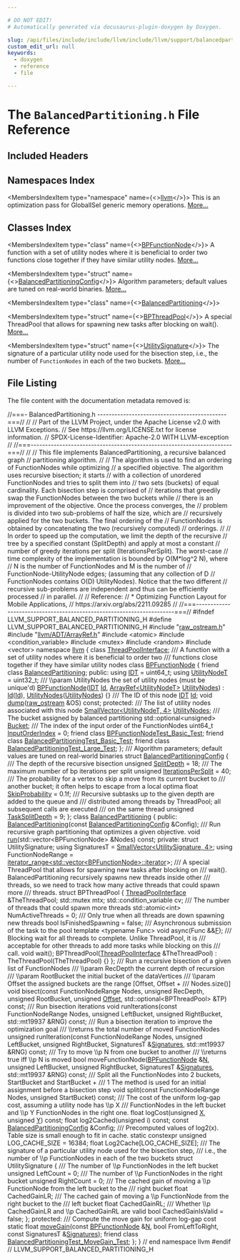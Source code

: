 ```yaml
---

# DO NOT EDIT!
# Automatically generated via docusaurus-plugin-doxygen by Doxygen.

slug: /api/files/include/include/llvm/include/llvm/support/balancedpartitioning-h
custom_edit_url: null
keywords:
  - doxygen
  - reference
  - file

---
```





# The `BalancedPartitioning.h` File Reference

<DoxygenPage pluginConfig={pluginConfig}>



## Included Headers

<IncludesList>
<IncludesListItem
  filePath="raw_ostream.h"
  permalink="/docs/api/files/include/include/llvm/include/llvm/support/raw-ostream-h"
  isLocal="true" />
<IncludesListItem
  filePath="llvm/ADT/ArrayRef.h"
  permalink="/docs/api/files/include/include/llvm/include/llvm/adt/arrayref-h"
  isLocal="true" />
<IncludesListItem
  filePath="atomic"
  permalink=""
  isLocal="false" />
<IncludesListItem
  filePath="condition_variable"
  permalink=""
  isLocal="false" />
<IncludesListItem
  filePath="mutex"
  permalink=""
  isLocal="false" />
<IncludesListItem
  filePath="random"
  permalink=""
  isLocal="false" />
<IncludesListItem
  filePath="vector"
  permalink=""
  isLocal="false" />
</IncludesList>

## Namespaces Index

<MembersIndex>

<MembersIndexItem
  type="namespace"
  name={<><a href="/docs/api/namespaces/llvm">llvm</a></>}>
This is an optimization pass for GlobalISel generic memory operations. <a href="/docs/api/namespaces/llvm/#details">More...</a>
</MembersIndexItem>

</MembersIndex>

## Classes Index

<MembersIndex>

<MembersIndexItem
  type="class"
  name={<><a href="/docs/api/classes/llvm/bpfunctionnode">BPFunctionNode</a></>}>
A function with a set of utility nodes where it is beneficial to order two functions close together if they have similar utility nodes. <a href="/docs/api/classes/llvm/bpfunctionnode/#details">More...</a>
</MembersIndexItem>

<MembersIndexItem
  type="struct"
  name={<><a href="/docs/api/structs/llvm/balancedpartitioningconfig">BalancedPartitioningConfig</a></>}>
Algorithm parameters; default values are tuned on real-world binaries. <a href="/docs/api/structs/llvm/balancedpartitioningconfig/#details">More...</a>
</MembersIndexItem>

<MembersIndexItem
  type="class"
  name={<><a href="/docs/api/classes/llvm/balancedpartitioning">BalancedPartitioning</a></>}>
</MembersIndexItem>

<MembersIndexItem
  type="struct"
  name={<><a href="/docs/api/structs/llvm/balancedpartitioning/bpthreadpool">BPThreadPool</a></>}>
A special ThreadPool that allows for spawning new tasks after blocking on wait(). <a href="/docs/api/structs/llvm/balancedpartitioning/bpthreadpool/#details">More...</a>
</MembersIndexItem>

<MembersIndexItem
  type="struct"
  name={<><a href="/docs/api/structs/llvm/balancedpartitioning/utilitysignature">UtilitySignature</a></>}>
The signature of a particular utility node used for the bisection step, i.e., the number of <code>FunctionNodes</code> in each of the two buckets. <a href="/docs/api/structs/llvm/balancedpartitioning/utilitysignature/#details">More...</a>
</MembersIndexItem>

</MembersIndex>


## File Listing

The file content with the documentation metadata removed is:

<ProgramListing>

<Link id="l00001" /><CodeLine lineNumber="1"><Highlight kind="comment">//===- BalancedPartitioning.h ---------------------------------------------===//</Highlight><Highlight kind="normal"></Highlight></CodeLine>
<Link id="l00002" /><CodeLine lineNumber="2"><Highlight kind="normal"></Highlight><Highlight kind="comment">//</Highlight><Highlight kind="normal"></Highlight></CodeLine>
<Link id="l00003" /><CodeLine lineNumber="3"><Highlight kind="normal"></Highlight><Highlight kind="comment">// Part of the LLVM Project, under the Apache License v2.0 with LLVM Exceptions.</Highlight><Highlight kind="normal"></Highlight></CodeLine>
<Link id="l00004" /><CodeLine lineNumber="4"><Highlight kind="normal"></Highlight><Highlight kind="comment">// See https://llvm.org/LICENSE.txt for license information.</Highlight><Highlight kind="normal"></Highlight></CodeLine>
<Link id="l00005" /><CodeLine lineNumber="5"><Highlight kind="normal"></Highlight><Highlight kind="comment">// SPDX-License-Identifier: Apache-2.0 WITH LLVM-exception</Highlight><Highlight kind="normal"></Highlight></CodeLine>
<Link id="l00006" /><CodeLine lineNumber="6"><Highlight kind="normal"></Highlight><Highlight kind="comment">//</Highlight><Highlight kind="normal"></Highlight></CodeLine>
<Link id="l00007" /><CodeLine lineNumber="7"><Highlight kind="normal"></Highlight><Highlight kind="comment">//===----------------------------------------------------------------------===//</Highlight><Highlight kind="normal"></Highlight></CodeLine>
<Link id="l00008" /><CodeLine lineNumber="8"><Highlight kind="normal"></Highlight><Highlight kind="comment">//</Highlight><Highlight kind="normal"></Highlight></CodeLine>
<Link id="l00009" /><CodeLine lineNumber="9"><Highlight kind="normal"></Highlight><Highlight kind="comment">// This file implements BalancedPartitioning, a recursive balanced graph</Highlight><Highlight kind="normal"></Highlight></CodeLine>
<Link id="l00010" /><CodeLine lineNumber="10"><Highlight kind="normal"></Highlight><Highlight kind="comment">// partitioning algorithm.</Highlight><Highlight kind="normal"></Highlight></CodeLine>
<Link id="l00011" /><CodeLine lineNumber="11"><Highlight kind="normal"></Highlight><Highlight kind="comment">//</Highlight><Highlight kind="normal"></Highlight></CodeLine>
<Link id="l00012" /><CodeLine lineNumber="12"><Highlight kind="normal"></Highlight><Highlight kind="comment">// The algorithm is used to find an ordering of FunctionNodes while optimizing</Highlight><Highlight kind="normal"></Highlight></CodeLine>
<Link id="l00013" /><CodeLine lineNumber="13"><Highlight kind="normal"></Highlight><Highlight kind="comment">// a specified objective. The algorithm uses recursive bisection; it starts</Highlight><Highlight kind="normal"></Highlight></CodeLine>
<Link id="l00014" /><CodeLine lineNumber="14"><Highlight kind="normal"></Highlight><Highlight kind="comment">// with a collection of unordered FunctionNodes and tries to split them into</Highlight><Highlight kind="normal"></Highlight></CodeLine>
<Link id="l00015" /><CodeLine lineNumber="15"><Highlight kind="normal"></Highlight><Highlight kind="comment">// two sets (buckets) of equal cardinality. Each bisection step is comprised of</Highlight><Highlight kind="normal"></Highlight></CodeLine>
<Link id="l00016" /><CodeLine lineNumber="16"><Highlight kind="normal"></Highlight><Highlight kind="comment">// iterations that greedily swap the FunctionNodes between the two buckets while</Highlight><Highlight kind="normal"></Highlight></CodeLine>
<Link id="l00017" /><CodeLine lineNumber="17"><Highlight kind="normal"></Highlight><Highlight kind="comment">// there is an improvement of the objective. Once the process converges, the</Highlight><Highlight kind="normal"></Highlight></CodeLine>
<Link id="l00018" /><CodeLine lineNumber="18"><Highlight kind="normal"></Highlight><Highlight kind="comment">// problem is divided into two sub-problems of half the size, which are</Highlight><Highlight kind="normal"></Highlight></CodeLine>
<Link id="l00019" /><CodeLine lineNumber="19"><Highlight kind="normal"></Highlight><Highlight kind="comment">// recursively applied for the two buckets. The final ordering of the</Highlight><Highlight kind="normal"></Highlight></CodeLine>
<Link id="l00020" /><CodeLine lineNumber="20"><Highlight kind="normal"></Highlight><Highlight kind="comment">// FunctionNodes is obtained by concatenating the two (recursively computed)</Highlight><Highlight kind="normal"></Highlight></CodeLine>
<Link id="l00021" /><CodeLine lineNumber="21"><Highlight kind="normal"></Highlight><Highlight kind="comment">// orderings.</Highlight><Highlight kind="normal"></Highlight></CodeLine>
<Link id="l00022" /><CodeLine lineNumber="22"><Highlight kind="normal"></Highlight><Highlight kind="comment">//</Highlight><Highlight kind="normal"></Highlight></CodeLine>
<Link id="l00023" /><CodeLine lineNumber="23"><Highlight kind="normal"></Highlight><Highlight kind="comment">// In order to speed up the computation, we limit the depth of the recursive</Highlight><Highlight kind="normal"></Highlight></CodeLine>
<Link id="l00024" /><CodeLine lineNumber="24"><Highlight kind="normal"></Highlight><Highlight kind="comment">// tree by a specified constant (SplitDepth) and apply at most a constant</Highlight><Highlight kind="normal"></Highlight></CodeLine>
<Link id="l00025" /><CodeLine lineNumber="25"><Highlight kind="normal"></Highlight><Highlight kind="comment">// number of greedy iterations per split (IterationsPerSplit). The worst-case</Highlight><Highlight kind="normal"></Highlight></CodeLine>
<Link id="l00026" /><CodeLine lineNumber="26"><Highlight kind="normal"></Highlight><Highlight kind="comment">// time complexity of the implementation is bounded by O(M&#42;log^2 N), where</Highlight><Highlight kind="normal"></Highlight></CodeLine>
<Link id="l00027" /><CodeLine lineNumber="27"><Highlight kind="normal"></Highlight><Highlight kind="comment">// N is the number of FunctionNodes and M is the number of</Highlight><Highlight kind="normal"></Highlight></CodeLine>
<Link id="l00028" /><CodeLine lineNumber="28"><Highlight kind="normal"></Highlight><Highlight kind="comment">// FunctionNode-UtilityNode edges; (assuming that any collection of D</Highlight><Highlight kind="normal"></Highlight></CodeLine>
<Link id="l00029" /><CodeLine lineNumber="29"><Highlight kind="normal"></Highlight><Highlight kind="comment">// FunctionNodes contains O(D) UtilityNodes). Notice that the two different</Highlight><Highlight kind="normal"></Highlight></CodeLine>
<Link id="l00030" /><CodeLine lineNumber="30"><Highlight kind="normal"></Highlight><Highlight kind="comment">// recursive sub-problems are independent and thus can be efficiently processed</Highlight><Highlight kind="normal"></Highlight></CodeLine>
<Link id="l00031" /><CodeLine lineNumber="31"><Highlight kind="normal"></Highlight><Highlight kind="comment">// in parallel.</Highlight><Highlight kind="normal"></Highlight></CodeLine>
<Link id="l00032" /><CodeLine lineNumber="32"><Highlight kind="normal"></Highlight><Highlight kind="comment">//</Highlight><Highlight kind="normal"></Highlight></CodeLine>
<Link id="l00033" /><CodeLine lineNumber="33"><Highlight kind="normal"></Highlight><Highlight kind="comment">// Reference:</Highlight><Highlight kind="normal"></Highlight></CodeLine>
<Link id="l00034" /><CodeLine lineNumber="34"><Highlight kind="normal"></Highlight><Highlight kind="comment">//   &#42; Optimizing Function Layout for Mobile Applications,</Highlight><Highlight kind="normal"></Highlight></CodeLine>
<Link id="l00035" /><CodeLine lineNumber="35"><Highlight kind="normal"></Highlight><Highlight kind="comment">//     https://arxiv.org/abs/2211.09285</Highlight><Highlight kind="normal"></Highlight></CodeLine>
<Link id="l00036" /><CodeLine lineNumber="36"><Highlight kind="normal"></Highlight><Highlight kind="comment">//</Highlight><Highlight kind="normal"></Highlight></CodeLine>
<Link id="l00037" /><CodeLine lineNumber="37"><Highlight kind="normal"></Highlight><Highlight kind="comment">//===----------------------------------------------------------------------===//</Highlight><Highlight kind="normal"></Highlight></CodeLine>
<Link id="l00038" /><CodeLine lineNumber="38"><Highlight kind="normal"></Highlight></CodeLine>
<Link id="l00039" /><CodeLine lineNumber="39"><Highlight kind="normal"></Highlight><Highlight kind="preprocessor">#ifndef LLVM&#95;SUPPORT&#95;BALANCED&#95;PARTITIONING&#95;H</Highlight><Highlight kind="normal"></Highlight></CodeLine>
<Link id="l00040" /><CodeLine lineNumber="40"><Highlight kind="normal"></Highlight><Highlight kind="preprocessor">#define LLVM&#95;SUPPORT&#95;BALANCED&#95;PARTITIONING&#95;H</Highlight><Highlight kind="normal"></Highlight></CodeLine>
<Link id="l00041" /><CodeLine lineNumber="41"><Highlight kind="normal"></Highlight></CodeLine>
<Link id="l00042" /><CodeLine lineNumber="42"><Highlight kind="normal"></Highlight><Highlight kind="preprocessor">#include &quot;<a href="/docs/api/files/include/include/llvm/include/llvm/support/raw-ostream-h">raw&#95;ostream.h</a>&quot;</Highlight><Highlight kind="normal"></Highlight></CodeLine>
<Link id="l00043" /><CodeLine lineNumber="43"><Highlight kind="normal"></Highlight><Highlight kind="preprocessor">#include &quot;<a href="/docs/api/files/include/include/llvm/include/llvm/adt/arrayref-h">llvm/ADT/ArrayRef.h</a>&quot;</Highlight><Highlight kind="normal"></Highlight></CodeLine>
<Link id="l00044" /><CodeLine lineNumber="44"><Highlight kind="normal"></Highlight></CodeLine>
<Link id="l00045" /><CodeLine lineNumber="45"><Highlight kind="normal"></Highlight><Highlight kind="preprocessor">#include &lt;atomic&gt;</Highlight><Highlight kind="normal"></Highlight></CodeLine>
<Link id="l00046" /><CodeLine lineNumber="46"><Highlight kind="normal"></Highlight><Highlight kind="preprocessor">#include &lt;condition&#95;variable&gt;</Highlight><Highlight kind="normal"></Highlight></CodeLine>
<Link id="l00047" /><CodeLine lineNumber="47"><Highlight kind="normal"></Highlight><Highlight kind="preprocessor">#include &lt;mutex&gt;</Highlight><Highlight kind="normal"></Highlight></CodeLine>
<Link id="l00048" /><CodeLine lineNumber="48"><Highlight kind="normal"></Highlight><Highlight kind="preprocessor">#include &lt;random&gt;</Highlight><Highlight kind="normal"></Highlight></CodeLine>
<Link id="l00049" /><CodeLine lineNumber="49"><Highlight kind="normal"></Highlight><Highlight kind="preprocessor">#include &lt;vector&gt;</Highlight><Highlight kind="normal"></Highlight></CodeLine>
<Link id="l00050" /><CodeLine lineNumber="50"><Highlight kind="normal"></Highlight></CodeLine>
<Link id="l00051" /><CodeLine lineNumber="51"><Highlight kind="normal"></Highlight><Highlight kind="keyword">namespace </Highlight><Highlight kind="normal"><a href="/docs/api/namespaces/llvm">llvm</a> &#123;</Highlight></CodeLine>
<Link id="l00052" /><CodeLine lineNumber="52"><Highlight kind="normal"></Highlight></CodeLine>
<Link id="l00053" /><CodeLine lineNumber="53"><Highlight kind="normal"></Highlight><Highlight kind="keyword">class </Highlight><Highlight kind="normal"><a href="/docs/api/classes/llvm/threadpoolinterface">ThreadPoolInterface</a>;</Highlight><Highlight kind="comment"></Highlight></CodeLine>
<Link id="l00054" /><CodeLine lineNumber="54"><Highlight kind="comment">/// A function with a set of utility nodes where it is beneficial to order two</Highlight></CodeLine>
<Link id="l00055" /><CodeLine lineNumber="55"><Highlight kind="comment">/// functions close together if they have similar utility nodes</Highlight><Highlight kind="normal"></Highlight></CodeLine>
<Link id="l00056" /><CodeLine lineNumber="56" lineLink="/docs/api/classes/llvm/bpfunctionnode"><Highlight kind="normal"></Highlight><Highlight kind="keyword">class </Highlight><Highlight kind="normal"><a href="/docs/api/classes/llvm/bpfunctionnode/#a5ac68b19fae66e542a9dfe197d318a17">BPFunctionNode</a> &#123;</Highlight></CodeLine>
<Link id="l00057" /><CodeLine lineNumber="57" lineLink="/docs/api/classes/llvm/bpfunctionnode/#a13337538b4b19d8e504c511d16edca29"><Highlight kind="normal">  </Highlight><Highlight kind="keyword">friend</Highlight><Highlight kind="normal"> </Highlight><Highlight kind="keyword">class </Highlight><Highlight kind="normal"><a href="/docs/api/classes/llvm/bpfunctionnode/#a13337538b4b19d8e504c511d16edca29">BalancedPartitioning</a>;</Highlight></CodeLine>
<Link id="l00058" /><CodeLine lineNumber="58"><Highlight kind="normal"></Highlight></CodeLine>
<Link id="l00059" /><CodeLine lineNumber="59"><Highlight kind="normal"></Highlight><Highlight kind="keyword">public</Highlight><Highlight kind="normal">:</Highlight></CodeLine>
<Link id="l00060" /><CodeLine lineNumber="60" lineLink="/docs/api/classes/llvm/bpfunctionnode/#a152ce8289fd156a7a4acb2290ab8b45f"><Highlight kind="normal">  </Highlight><Highlight kind="keyword">using </Highlight><Highlight kind="normal"><a href="/docs/api/classes/llvm/bpfunctionnode/#a152ce8289fd156a7a4acb2290ab8b45f">IDT</a> = uint64&#95;t;</Highlight></CodeLine>
<Link id="l00061" /><CodeLine lineNumber="61" lineLink="/docs/api/classes/llvm/bpfunctionnode/#a8e0da99ae04b612397724a441f041714"><Highlight kind="normal">  </Highlight><Highlight kind="keyword">using </Highlight><Highlight kind="normal"><a href="/docs/api/classes/llvm/bpfunctionnode/#a8e0da99ae04b612397724a441f041714">UtilityNodeT</a> = uint32&#95;t;</Highlight></CodeLine>
<Link id="l00062" /><CodeLine lineNumber="62"><Highlight kind="normal"></Highlight><Highlight kind="comment"></Highlight></CodeLine>
<Link id="l00063" /><CodeLine lineNumber="63"><Highlight kind="comment">  /// \\param UtilityNodes the set of utility nodes (must be unique&#39;d)</Highlight><Highlight kind="normal"></Highlight></CodeLine>
<Link id="l00064" /><CodeLine lineNumber="64" lineLink="/docs/api/classes/llvm/bpfunctionnode/#a5ac68b19fae66e542a9dfe197d318a17"><Highlight kind="normal">  <a href="/docs/api/classes/llvm/bpfunctionnode/#a5ac68b19fae66e542a9dfe197d318a17">BPFunctionNode</a>(<a href="/docs/api/classes/llvm/bpfunctionnode/#a152ce8289fd156a7a4acb2290ab8b45f">IDT</a> <a href="/docs/api/classes/llvm/bpfunctionnode/#a3d90e99c1d3fa2cb1f6d0ba9884e208b">Id</a>, <a href="/docs/api/classes/llvm/arrayref">ArrayRef&lt;UtilityNodeT&gt;</a> <a href="/docs/api/classes/llvm/bpfunctionnode/#aa42fe685455d68a6deb4ea09a49223c3">UtilityNodes</a>)</Highlight></CodeLine>
<Link id="l00065" /><CodeLine lineNumber="65"><Highlight kind="normal">      : <a href="/docs/api/classes/llvm/bpfunctionnode/#a3d90e99c1d3fa2cb1f6d0ba9884e208b">Id</a>(<a href="/docs/api/classes/llvm/bpfunctionnode/#a3d90e99c1d3fa2cb1f6d0ba9884e208b">Id</a>), <a href="/docs/api/classes/llvm/bpfunctionnode/#aa42fe685455d68a6deb4ea09a49223c3">UtilityNodes</a>(<a href="/docs/api/classes/llvm/bpfunctionnode/#aa42fe685455d68a6deb4ea09a49223c3">UtilityNodes</a>) &#123;&#125;</Highlight></CodeLine>
<Link id="l00066" /><CodeLine lineNumber="66"><Highlight kind="normal"></Highlight><Highlight kind="comment"></Highlight></CodeLine>
<Link id="l00067" /><CodeLine lineNumber="67"><Highlight kind="comment">  /// The ID of this node</Highlight><Highlight kind="normal"></Highlight></CodeLine>
<Link id="l00068" /><CodeLine lineNumber="68" lineLink="/docs/api/classes/llvm/bpfunctionnode/#a3d90e99c1d3fa2cb1f6d0ba9884e208b"><Highlight kind="normal">  <a href="/docs/api/classes/llvm/bpfunctionnode/#a152ce8289fd156a7a4acb2290ab8b45f">IDT</a> <a href="/docs/api/classes/llvm/bpfunctionnode/#a3d90e99c1d3fa2cb1f6d0ba9884e208b">Id</a>;</Highlight></CodeLine>
<Link id="l00069" /><CodeLine lineNumber="69"><Highlight kind="normal"></Highlight></CodeLine>
<Link id="l00070" /><CodeLine lineNumber="70"><Highlight kind="normal">  </Highlight><Highlight kind="keywordtype">void</Highlight><Highlight kind="normal"> <a href="/docs/api/classes/llvm/bpfunctionnode/#af784c54782fa5138513c227e0fbc578d">dump</a>(<a href="/docs/api/classes/llvm/raw-ostream">raw&#95;ostream</a> &amp;OS) </Highlight><Highlight kind="keyword">const</Highlight><Highlight kind="normal">;</Highlight></CodeLine>
<Link id="l00071" /><CodeLine lineNumber="71"><Highlight kind="normal"></Highlight></CodeLine>
<Link id="l00072" /><CodeLine lineNumber="72"><Highlight kind="normal"></Highlight><Highlight kind="keyword">protected</Highlight><Highlight kind="normal">:</Highlight><Highlight kind="comment"></Highlight></CodeLine>
<Link id="l00073" /><CodeLine lineNumber="73"><Highlight kind="comment">  /// The list of utility nodes associated with this node</Highlight><Highlight kind="normal"></Highlight></CodeLine>
<Link id="l00074" /><CodeLine lineNumber="74" lineLink="/docs/api/classes/llvm/bpfunctionnode/#aa42fe685455d68a6deb4ea09a49223c3"><Highlight kind="normal">  <a href="/docs/api/classes/llvm/smallvector">SmallVector&lt;UtilityNodeT, 4&gt;</a> <a href="/docs/api/classes/llvm/bpfunctionnode/#aa42fe685455d68a6deb4ea09a49223c3">UtilityNodes</a>;</Highlight><Highlight kind="comment"></Highlight></CodeLine>
<Link id="l00075" /><CodeLine lineNumber="75"><Highlight kind="comment">  /// The bucket assigned by balanced partitioning</Highlight><Highlight kind="normal"></Highlight></CodeLine>
<Link id="l00076" /><CodeLine lineNumber="76" lineLink="/docs/api/classes/llvm/bpfunctionnode/#abfa3c93a4041cd593659754e88a4d553"><Highlight kind="normal">  std::optional&lt;unsigned&gt; <a href="/docs/api/classes/llvm/bpfunctionnode/#abfa3c93a4041cd593659754e88a4d553">Bucket</a>;</Highlight><Highlight kind="comment"></Highlight></CodeLine>
<Link id="l00077" /><CodeLine lineNumber="77"><Highlight kind="comment">  /// The index of the input order of the FunctionNodes</Highlight><Highlight kind="normal"></Highlight></CodeLine>
<Link id="l00078" /><CodeLine lineNumber="78" lineLink="/docs/api/classes/llvm/bpfunctionnode/#aac5fb398d66fde523b07210e516ce0a0"><Highlight kind="normal">  uint64&#95;t <a href="/docs/api/classes/llvm/bpfunctionnode/#aac5fb398d66fde523b07210e516ce0a0">InputOrderIndex</a> = 0;</Highlight></CodeLine>
<Link id="l00079" /><CodeLine lineNumber="79"><Highlight kind="normal"></Highlight></CodeLine>
<Link id="l00080" /><CodeLine lineNumber="80" lineLink="/docs/api/classes/llvm/bpfunctionnode/#a51e428b87deebd0dfd3d56c44435b3c4"><Highlight kind="normal">  </Highlight><Highlight kind="keyword">friend</Highlight><Highlight kind="normal"> </Highlight><Highlight kind="keyword">class </Highlight><Highlight kind="normal"><a href="/docs/api/classes/llvm/bpfunctionnode/#a51e428b87deebd0dfd3d56c44435b3c4">BPFunctionNodeTest&#95;Basic&#95;Test</a>;</Highlight></CodeLine>
<Link id="l00081" /><CodeLine lineNumber="81" lineLink="/docs/api/classes/llvm/bpfunctionnode/#ab9babb03b7a623acac3809b34db16a90"><Highlight kind="normal">  </Highlight><Highlight kind="keyword">friend</Highlight><Highlight kind="normal"> </Highlight><Highlight kind="keyword">class </Highlight><Highlight kind="normal"><a href="/docs/api/classes/llvm/bpfunctionnode/#ab9babb03b7a623acac3809b34db16a90">BalancedPartitioningTest&#95;Basic&#95;Test</a>;</Highlight></CodeLine>
<Link id="l00082" /><CodeLine lineNumber="82" lineLink="/docs/api/classes/llvm/bpfunctionnode/#a7d85488b58190dee280929c69af9d239"><Highlight kind="normal">  </Highlight><Highlight kind="keyword">friend</Highlight><Highlight kind="normal"> </Highlight><Highlight kind="keyword">class </Highlight><Highlight kind="normal"><a href="/docs/api/classes/llvm/bpfunctionnode/#a7d85488b58190dee280929c69af9d239">BalancedPartitioningTest&#95;Large&#95;Test</a>;</Highlight></CodeLine>
<Link id="l00083" /><CodeLine lineNumber="83"><Highlight kind="normal">&#125;;</Highlight></CodeLine>
<Link id="l00084" /><CodeLine lineNumber="84"><Highlight kind="normal"></Highlight><Highlight kind="comment"></Highlight></CodeLine>
<Link id="l00085" /><CodeLine lineNumber="85"><Highlight kind="comment">/// Algorithm parameters; default values are tuned on real-world binaries</Highlight><Highlight kind="normal"></Highlight></CodeLine>
<Link id="l00086" /><CodeLine lineNumber="86" lineLink="/docs/api/structs/llvm/balancedpartitioningconfig"><Highlight kind="normal"></Highlight><Highlight kind="keyword">struct </Highlight><Highlight kind="normal"><a href="/docs/api/structs/llvm/balancedpartitioningconfig">BalancedPartitioningConfig</a> &#123;</Highlight><Highlight kind="comment"></Highlight></CodeLine>
<Link id="l00087" /><CodeLine lineNumber="87"><Highlight kind="comment">  /// The depth of the recursive bisection</Highlight><Highlight kind="normal"></Highlight></CodeLine>
<Link id="l00088" /><CodeLine lineNumber="88" lineLink="/docs/api/structs/llvm/balancedpartitioningconfig/#a4a70535c05f2cf437b788d7e02a59d76"><Highlight kind="normal">  </Highlight><Highlight kind="keywordtype">unsigned</Highlight><Highlight kind="normal"> <a href="/docs/api/structs/llvm/balancedpartitioningconfig/#a4a70535c05f2cf437b788d7e02a59d76">SplitDepth</a> = 18;</Highlight><Highlight kind="comment"></Highlight></CodeLine>
<Link id="l00089" /><CodeLine lineNumber="89"><Highlight kind="comment">  /// The maximum number of bp iterations per split</Highlight><Highlight kind="normal"></Highlight></CodeLine>
<Link id="l00090" /><CodeLine lineNumber="90" lineLink="/docs/api/structs/llvm/balancedpartitioningconfig/#ad5c007c3ba8068e408099814e1b3558e"><Highlight kind="normal">  </Highlight><Highlight kind="keywordtype">unsigned</Highlight><Highlight kind="normal"> <a href="/docs/api/structs/llvm/balancedpartitioningconfig/#ad5c007c3ba8068e408099814e1b3558e">IterationsPerSplit</a> = 40;</Highlight><Highlight kind="comment"></Highlight></CodeLine>
<Link id="l00091" /><CodeLine lineNumber="91"><Highlight kind="comment">  /// The probability for a vertex to skip a move from its current bucket to</Highlight></CodeLine>
<Link id="l00092" /><CodeLine lineNumber="92"><Highlight kind="comment">  /// another bucket; it often helps to escape from a local optima</Highlight><Highlight kind="normal"></Highlight></CodeLine>
<Link id="l00093" /><CodeLine lineNumber="93" lineLink="/docs/api/structs/llvm/balancedpartitioningconfig/#a79b106f6d64abf9f0bcab25728d2bd82"><Highlight kind="normal">  </Highlight><Highlight kind="keywordtype">float</Highlight><Highlight kind="normal"> <a href="/docs/api/structs/llvm/balancedpartitioningconfig/#a79b106f6d64abf9f0bcab25728d2bd82">SkipProbability</a> = 0.1f;</Highlight><Highlight kind="comment"></Highlight></CodeLine>
<Link id="l00094" /><CodeLine lineNumber="94"><Highlight kind="comment">  /// Recursive subtasks up to the given depth are added to the queue and</Highlight></CodeLine>
<Link id="l00095" /><CodeLine lineNumber="95"><Highlight kind="comment">  /// distributed among threads by ThreadPool; all subsequent calls are executed</Highlight></CodeLine>
<Link id="l00096" /><CodeLine lineNumber="96"><Highlight kind="comment">  /// on the same thread</Highlight><Highlight kind="normal"></Highlight></CodeLine>
<Link id="l00097" /><CodeLine lineNumber="97" lineLink="/docs/api/structs/llvm/balancedpartitioningconfig/#abbb5f17251e59b20bc5aa876f7c60e0f"><Highlight kind="normal">  </Highlight><Highlight kind="keywordtype">unsigned</Highlight><Highlight kind="normal"> <a href="/docs/api/structs/llvm/balancedpartitioningconfig/#abbb5f17251e59b20bc5aa876f7c60e0f">TaskSplitDepth</a> = 9;</Highlight></CodeLine>
<Link id="l00098" /><CodeLine lineNumber="98"><Highlight kind="normal">&#125;;</Highlight></CodeLine>
<Link id="l00099" /><CodeLine lineNumber="99"><Highlight kind="normal"></Highlight></CodeLine>
<Link id="l00100" /><CodeLine lineNumber="100" lineLink="/docs/api/classes/llvm/balancedpartitioning"><Highlight kind="normal"></Highlight><Highlight kind="keyword">class </Highlight><Highlight kind="normal"><a href="/docs/api/classes/llvm/balancedpartitioning/#ae696c5201cce93195993231c207665e2">BalancedPartitioning</a> &#123;</Highlight></CodeLine>
<Link id="l00101" /><CodeLine lineNumber="101"><Highlight kind="normal"></Highlight><Highlight kind="keyword">public</Highlight><Highlight kind="normal">:</Highlight></CodeLine>
<Link id="l00102" /><CodeLine lineNumber="102"><Highlight kind="normal">  <a href="/docs/api/classes/llvm/balancedpartitioning/#ae696c5201cce93195993231c207665e2">BalancedPartitioning</a>(</Highlight><Highlight kind="keyword">const</Highlight><Highlight kind="normal"> <a href="/docs/api/structs/llvm/balancedpartitioningconfig">BalancedPartitioningConfig</a> &amp;Config);</Highlight></CodeLine>
<Link id="l00103" /><CodeLine lineNumber="103"><Highlight kind="normal"></Highlight><Highlight kind="comment"></Highlight></CodeLine>
<Link id="l00104" /><CodeLine lineNumber="104"><Highlight kind="comment">  /// Run recursive graph partitioning that optimizes a given objective.</Highlight><Highlight kind="normal"></Highlight></CodeLine>
<Link id="l00105" /><CodeLine lineNumber="105"><Highlight kind="normal">  </Highlight><Highlight kind="keywordtype">void</Highlight><Highlight kind="normal"> <a href="/docs/api/classes/llvm/balancedpartitioning/#a279d13f4cbd5c771960ef6aadd6b4cda">run</a>(std::vector&lt;BPFunctionNode&gt; &amp;Nodes) </Highlight><Highlight kind="keyword">const</Highlight><Highlight kind="normal">;</Highlight></CodeLine>
<Link id="l00106" /><CodeLine lineNumber="106"><Highlight kind="normal"></Highlight></CodeLine>
<Link id="l00107" /><CodeLine lineNumber="107"><Highlight kind="normal"></Highlight><Highlight kind="keyword">private</Highlight><Highlight kind="normal">:</Highlight></CodeLine>
<Link id="l00108" /><CodeLine lineNumber="108"><Highlight kind="normal">  </Highlight><Highlight kind="keyword">struct </Highlight><Highlight kind="normal">UtilitySignature;</Highlight></CodeLine>
<Link id="l00109" /><CodeLine lineNumber="109"><Highlight kind="normal">  </Highlight><Highlight kind="keyword">using </Highlight><Highlight kind="normal">SignaturesT = <a href="/docs/api/classes/llvm/smallvector">SmallVector&lt;UtilitySignature, 4&gt;</a>;</Highlight></CodeLine>
<Link id="l00110" /><CodeLine lineNumber="110"><Highlight kind="normal">  </Highlight><Highlight kind="keyword">using </Highlight><Highlight kind="normal">FunctionNodeRange =</Highlight></CodeLine>
<Link id="l00111" /><CodeLine lineNumber="111"><Highlight kind="normal">      <a href="/docs/api/classes/llvm/iterator-range">iterator&#95;range&lt;std::vector&lt;BPFunctionNode&gt;::iterator</a>&gt;;</Highlight></CodeLine>
<Link id="l00112" /><CodeLine lineNumber="112"><Highlight kind="normal"></Highlight><Highlight kind="comment"></Highlight></CodeLine>
<Link id="l00113" /><CodeLine lineNumber="113"><Highlight kind="comment">  /// A special ThreadPool that allows for spawning new tasks after blocking on</Highlight></CodeLine>
<Link id="l00114" /><CodeLine lineNumber="114"><Highlight kind="comment">  /// wait(). BalancedPartitioning recursively spawns new threads inside other</Highlight></CodeLine>
<Link id="l00115" /><CodeLine lineNumber="115"><Highlight kind="comment">  /// threads, so we need to track how many active threads that could spawn more</Highlight></CodeLine>
<Link id="l00116" /><CodeLine lineNumber="116"><Highlight kind="comment">  /// threads.</Highlight><Highlight kind="normal"></Highlight></CodeLine>
<Link id="l00117" /><CodeLine lineNumber="117"><Highlight kind="normal">  </Highlight><Highlight kind="keyword">struct </Highlight><Highlight kind="normal">BPThreadPool &#123;</Highlight></CodeLine>
<Link id="l00118" /><CodeLine lineNumber="118"><Highlight kind="normal">    <a href="/docs/api/classes/llvm/threadpoolinterface">ThreadPoolInterface</a> &amp;TheThreadPool;</Highlight></CodeLine>
<Link id="l00119" /><CodeLine lineNumber="119"><Highlight kind="normal">    std::mutex mtx;</Highlight></CodeLine>
<Link id="l00120" /><CodeLine lineNumber="120"><Highlight kind="normal">    std::condition&#95;variable cv;</Highlight><Highlight kind="comment"></Highlight></CodeLine>
<Link id="l00121" /><CodeLine lineNumber="121"><Highlight kind="comment">    /// The number of threads that could spawn more threads</Highlight><Highlight kind="normal"></Highlight></CodeLine>
<Link id="l00122" /><CodeLine lineNumber="122"><Highlight kind="normal">    std::atomic&lt;int&gt; NumActiveThreads = 0;</Highlight><Highlight kind="comment"></Highlight></CodeLine>
<Link id="l00123" /><CodeLine lineNumber="123"><Highlight kind="comment">    /// Only true when all threads are down spawning new threads</Highlight><Highlight kind="normal"></Highlight></CodeLine>
<Link id="l00124" /><CodeLine lineNumber="124"><Highlight kind="normal">    </Highlight><Highlight kind="keywordtype">bool</Highlight><Highlight kind="normal"> IsFinishedSpawning = </Highlight><Highlight kind="keyword">false</Highlight><Highlight kind="normal">;</Highlight><Highlight kind="comment"></Highlight></CodeLine>
<Link id="l00125" /><CodeLine lineNumber="125"><Highlight kind="comment">    /// Asynchronous submission of the task to the pool</Highlight><Highlight kind="normal"></Highlight></CodeLine>
<Link id="l00126" /><CodeLine lineNumber="126"><Highlight kind="normal">    </Highlight><Highlight kind="keyword">template</Highlight><Highlight kind="normal"> &lt;</Highlight><Highlight kind="keyword">typename</Highlight><Highlight kind="normal"> Func&gt; </Highlight><Highlight kind="keywordtype">void</Highlight><Highlight kind="normal"> async(Func &amp;&amp;<a href="/docs/api/files/lib/lib/support/md5-cpp/#a96d73bbd7af15cb1fc38c3f4a3bd82e9">F</a>);</Highlight><Highlight kind="comment"></Highlight></CodeLine>
<Link id="l00127" /><CodeLine lineNumber="127"><Highlight kind="comment">    /// Blocking wait for all threads to complete. Unlike ThreadPool, it is</Highlight></CodeLine>
<Link id="l00128" /><CodeLine lineNumber="128"><Highlight kind="comment">    /// acceptable for other threads to add more tasks while blocking on this</Highlight></CodeLine>
<Link id="l00129" /><CodeLine lineNumber="129"><Highlight kind="comment">    /// call.</Highlight><Highlight kind="normal"></Highlight></CodeLine>
<Link id="l00130" /><CodeLine lineNumber="130"><Highlight kind="normal">    </Highlight><Highlight kind="keywordtype">void</Highlight><Highlight kind="normal"> wait();</Highlight></CodeLine>
<Link id="l00131" /><CodeLine lineNumber="131"><Highlight kind="normal">    BPThreadPool(<a href="/docs/api/classes/llvm/threadpoolinterface">ThreadPoolInterface</a> &amp;TheThreadPool)</Highlight></CodeLine>
<Link id="l00132" /><CodeLine lineNumber="132"><Highlight kind="normal">        : TheThreadPool(TheThreadPool) &#123;&#125;</Highlight></CodeLine>
<Link id="l00133" /><CodeLine lineNumber="133"><Highlight kind="normal">  &#125;;</Highlight></CodeLine>
<Link id="l00134" /><CodeLine lineNumber="134"><Highlight kind="normal"></Highlight><Highlight kind="comment"></Highlight></CodeLine>
<Link id="l00135" /><CodeLine lineNumber="135"><Highlight kind="comment">  /// Run a recursive bisection of a given list of FunctionNodes</Highlight></CodeLine>
<Link id="l00136" /><CodeLine lineNumber="136"><Highlight kind="comment">  /// \\param RecDepth the current depth of recursion</Highlight></CodeLine>
<Link id="l00137" /><CodeLine lineNumber="137"><Highlight kind="comment">  /// \\param RootBucket the initial bucket of the dataVertices</Highlight></CodeLine>
<Link id="l00138" /><CodeLine lineNumber="138"><Highlight kind="comment">  /// \\param Offset the assigned buckets are the range &#91;Offset, Offset +</Highlight></CodeLine>
<Link id="l00139" /><CodeLine lineNumber="139"><Highlight kind="comment">  /// Nodes.size()&#93;</Highlight><Highlight kind="normal"></Highlight></CodeLine>
<Link id="l00140" /><CodeLine lineNumber="140"><Highlight kind="normal">  </Highlight><Highlight kind="keywordtype">void</Highlight><Highlight kind="normal"> bisect(</Highlight><Highlight kind="keyword">const</Highlight><Highlight kind="normal"> FunctionNodeRange Nodes, </Highlight><Highlight kind="keywordtype">unsigned</Highlight><Highlight kind="normal"> RecDepth,</Highlight></CodeLine>
<Link id="l00141" /><CodeLine lineNumber="141"><Highlight kind="normal">              </Highlight><Highlight kind="keywordtype">unsigned</Highlight><Highlight kind="normal"> RootBucket, </Highlight><Highlight kind="keywordtype">unsigned</Highlight><Highlight kind="normal"> <a href="/docs/api/namespaces/llvm/#a05f5b9a11bdcc5feba62899f95dcf878a3134224cba2545bc57954d3b072aebb4">Offset</a>,</Highlight></CodeLine>
<Link id="l00142" /><CodeLine lineNumber="142"><Highlight kind="normal">              std::optional&lt;BPThreadPool&gt; &amp;TP) </Highlight><Highlight kind="keyword">const</Highlight><Highlight kind="normal">;</Highlight></CodeLine>
<Link id="l00143" /><CodeLine lineNumber="143"><Highlight kind="normal"></Highlight><Highlight kind="comment"></Highlight></CodeLine>
<Link id="l00144" /><CodeLine lineNumber="144"><Highlight kind="comment">  /// Run bisection iterations</Highlight><Highlight kind="normal"></Highlight></CodeLine>
<Link id="l00145" /><CodeLine lineNumber="145"><Highlight kind="normal">  </Highlight><Highlight kind="keywordtype">void</Highlight><Highlight kind="normal"> runIterations(</Highlight><Highlight kind="keyword">const</Highlight><Highlight kind="normal"> FunctionNodeRange Nodes, </Highlight><Highlight kind="keywordtype">unsigned</Highlight><Highlight kind="normal"> LeftBucket,</Highlight></CodeLine>
<Link id="l00146" /><CodeLine lineNumber="146"><Highlight kind="normal">                     </Highlight><Highlight kind="keywordtype">unsigned</Highlight><Highlight kind="normal"> RightBucket, std::mt19937 &amp;RNG) </Highlight><Highlight kind="keyword">const</Highlight><Highlight kind="normal">;</Highlight></CodeLine>
<Link id="l00147" /><CodeLine lineNumber="147"><Highlight kind="normal"></Highlight><Highlight kind="comment"></Highlight></CodeLine>
<Link id="l00148" /><CodeLine lineNumber="148"><Highlight kind="comment">  /// Run a bisection iteration to improve the optimization goal</Highlight></CodeLine>
<Link id="l00149" /><CodeLine lineNumber="149"><Highlight kind="comment">  /// \\returns the total number of moved FunctionNodes</Highlight><Highlight kind="normal"></Highlight></CodeLine>
<Link id="l00150" /><CodeLine lineNumber="150"><Highlight kind="normal">  </Highlight><Highlight kind="keywordtype">unsigned</Highlight><Highlight kind="normal"> runIteration(</Highlight><Highlight kind="keyword">const</Highlight><Highlight kind="normal"> FunctionNodeRange Nodes, </Highlight><Highlight kind="keywordtype">unsigned</Highlight><Highlight kind="normal"> LeftBucket,</Highlight></CodeLine>
<Link id="l00151" /><CodeLine lineNumber="151"><Highlight kind="normal">                        </Highlight><Highlight kind="keywordtype">unsigned</Highlight><Highlight kind="normal"> RightBucket, SignaturesT &amp;<a href="/docs/api/files/lib/lib/analysis/targetlibraryinfo-cpp/#a8efadc1e398432637936757b43272daa">Signatures</a>,</Highlight></CodeLine>
<Link id="l00152" /><CodeLine lineNumber="152"><Highlight kind="normal">                        std::mt19937 &amp;RNG) </Highlight><Highlight kind="keyword">const</Highlight><Highlight kind="normal">;</Highlight></CodeLine>
<Link id="l00153" /><CodeLine lineNumber="153"><Highlight kind="normal"></Highlight><Highlight kind="comment"></Highlight></CodeLine>
<Link id="l00154" /><CodeLine lineNumber="154"><Highlight kind="comment">  /// Try to move \\p N from one bucket to another</Highlight></CodeLine>
<Link id="l00155" /><CodeLine lineNumber="155"><Highlight kind="comment">  /// \\returns true iff \\p N is moved</Highlight><Highlight kind="normal"></Highlight></CodeLine>
<Link id="l00156" /><CodeLine lineNumber="156"><Highlight kind="normal">  </Highlight><Highlight kind="keywordtype">bool</Highlight><Highlight kind="normal"> moveFunctionNode(<a href="/docs/api/classes/llvm/bpfunctionnode">BPFunctionNode</a> &amp;<a href="/docs/api/files/lib/lib/support/regcomp-c/#a0240ac851181b84ac374872dc5434ee4">N</a>, </Highlight><Highlight kind="keywordtype">unsigned</Highlight><Highlight kind="normal"> LeftBucket,</Highlight></CodeLine>
<Link id="l00157" /><CodeLine lineNumber="157"><Highlight kind="normal">                        </Highlight><Highlight kind="keywordtype">unsigned</Highlight><Highlight kind="normal"> RightBucket, SignaturesT &amp;<a href="/docs/api/files/lib/lib/analysis/targetlibraryinfo-cpp/#a8efadc1e398432637936757b43272daa">Signatures</a>,</Highlight></CodeLine>
<Link id="l00158" /><CodeLine lineNumber="158"><Highlight kind="normal">                        std::mt19937 &amp;RNG) </Highlight><Highlight kind="keyword">const</Highlight><Highlight kind="normal">;</Highlight></CodeLine>
<Link id="l00159" /><CodeLine lineNumber="159"><Highlight kind="normal"></Highlight><Highlight kind="comment"></Highlight></CodeLine>
<Link id="l00160" /><CodeLine lineNumber="160"><Highlight kind="comment">  /// Split all the FunctionNodes into 2 buckets, StartBucket and StartBucket +</Highlight></CodeLine>
<Link id="l00161" /><CodeLine lineNumber="161"><Highlight kind="comment">  /// 1 The method is used for an initial assignment before a bisection step</Highlight><Highlight kind="normal"></Highlight></CodeLine>
<Link id="l00162" /><CodeLine lineNumber="162"><Highlight kind="normal">  </Highlight><Highlight kind="keywordtype">void</Highlight><Highlight kind="normal"> split(</Highlight><Highlight kind="keyword">const</Highlight><Highlight kind="normal"> FunctionNodeRange Nodes, </Highlight><Highlight kind="keywordtype">unsigned</Highlight><Highlight kind="normal"> StartBucket) </Highlight><Highlight kind="keyword">const</Highlight><Highlight kind="normal">;</Highlight></CodeLine>
<Link id="l00163" /><CodeLine lineNumber="163"><Highlight kind="normal"></Highlight><Highlight kind="comment"></Highlight></CodeLine>
<Link id="l00164" /><CodeLine lineNumber="164"><Highlight kind="comment">  /// The cost of the uniform log-gap cost, assuming a utility node has \\p X</Highlight></CodeLine>
<Link id="l00165" /><CodeLine lineNumber="165"><Highlight kind="comment">  /// FunctionNodes in the left bucket and \\p Y FunctionNodes in the right one.</Highlight><Highlight kind="normal"></Highlight></CodeLine>
<Link id="l00166" /><CodeLine lineNumber="166"><Highlight kind="normal">  </Highlight><Highlight kind="keywordtype">float</Highlight><Highlight kind="normal"> logCost(</Highlight><Highlight kind="keywordtype">unsigned</Highlight><Highlight kind="normal"> <a href="/docs/api/files/lib/lib/tablegen/tablegenbackendskeleton-cpp/#ab60f28d7a141ac46ccc200176a1bca8b">X</a>, </Highlight><Highlight kind="keywordtype">unsigned</Highlight><Highlight kind="normal"> <a href="/docs/api/files/lib/lib/tablegen/tablegenbackendskeleton-cpp/#a262774d3e5186511427e5b2414a85f7f">Y</a>) </Highlight><Highlight kind="keyword">const</Highlight><Highlight kind="normal">;</Highlight></CodeLine>
<Link id="l00167" /><CodeLine lineNumber="167"><Highlight kind="normal"></Highlight></CodeLine>
<Link id="l00168" /><CodeLine lineNumber="168"><Highlight kind="normal">  </Highlight><Highlight kind="keywordtype">float</Highlight><Highlight kind="normal"> log2Cached(</Highlight><Highlight kind="keywordtype">unsigned</Highlight><Highlight kind="normal"> i) </Highlight><Highlight kind="keyword">const</Highlight><Highlight kind="normal">;</Highlight></CodeLine>
<Link id="l00169" /><CodeLine lineNumber="169"><Highlight kind="normal"></Highlight></CodeLine>
<Link id="l00170" /><CodeLine lineNumber="170"><Highlight kind="normal">  </Highlight><Highlight kind="keyword">const</Highlight><Highlight kind="normal"> <a href="/docs/api/structs/llvm/balancedpartitioningconfig">BalancedPartitioningConfig</a> &amp;Config;</Highlight></CodeLine>
<Link id="l00171" /><CodeLine lineNumber="171"><Highlight kind="normal"></Highlight><Highlight kind="comment"></Highlight></CodeLine>
<Link id="l00172" /><CodeLine lineNumber="172"><Highlight kind="comment">  /// Precomputed values of log2(x). Table size is small enough to fit in cache.</Highlight><Highlight kind="normal"></Highlight></CodeLine>
<Link id="l00173" /><CodeLine lineNumber="173"><Highlight kind="normal">  </Highlight><Highlight kind="keyword">static</Highlight><Highlight kind="normal"> </Highlight><Highlight kind="keyword">constexpr</Highlight><Highlight kind="normal"> </Highlight><Highlight kind="keywordtype">unsigned</Highlight><Highlight kind="normal"> LOG&#95;CACHE&#95;SIZE = 16384;</Highlight></CodeLine>
<Link id="l00174" /><CodeLine lineNumber="174"><Highlight kind="normal">  </Highlight><Highlight kind="keywordtype">float</Highlight><Highlight kind="normal"> Log2Cache&#91;LOG&#95;CACHE&#95;SIZE&#93;;</Highlight></CodeLine>
<Link id="l00175" /><CodeLine lineNumber="175"><Highlight kind="normal"></Highlight><Highlight kind="comment"></Highlight></CodeLine>
<Link id="l00176" /><CodeLine lineNumber="176"><Highlight kind="comment">  /// The signature of a particular utility node used for the bisection step,</Highlight></CodeLine>
<Link id="l00177" /><CodeLine lineNumber="177"><Highlight kind="comment">  /// i.e., the number of \\p FunctionNodes in each of the two buckets</Highlight><Highlight kind="normal"></Highlight></CodeLine>
<Link id="l00178" /><CodeLine lineNumber="178"><Highlight kind="normal">  </Highlight><Highlight kind="keyword">struct </Highlight><Highlight kind="normal">UtilitySignature &#123;</Highlight><Highlight kind="comment"></Highlight></CodeLine>
<Link id="l00179" /><CodeLine lineNumber="179"><Highlight kind="comment">    /// The number of \\p FunctionNodes in the left bucket</Highlight><Highlight kind="normal"></Highlight></CodeLine>
<Link id="l00180" /><CodeLine lineNumber="180"><Highlight kind="normal">    </Highlight><Highlight kind="keywordtype">unsigned</Highlight><Highlight kind="normal"> LeftCount = 0;</Highlight><Highlight kind="comment"></Highlight></CodeLine>
<Link id="l00181" /><CodeLine lineNumber="181"><Highlight kind="comment">    /// The number of \\p FunctionNodes in the right bucket</Highlight><Highlight kind="normal"></Highlight></CodeLine>
<Link id="l00182" /><CodeLine lineNumber="182"><Highlight kind="normal">    </Highlight><Highlight kind="keywordtype">unsigned</Highlight><Highlight kind="normal"> RightCount = 0;</Highlight><Highlight kind="comment"></Highlight></CodeLine>
<Link id="l00183" /><CodeLine lineNumber="183"><Highlight kind="comment">    /// The cached gain of moving a \\p FunctionNode from the left bucket to the</Highlight></CodeLine>
<Link id="l00184" /><CodeLine lineNumber="184"><Highlight kind="comment">    /// right bucket</Highlight><Highlight kind="normal"></Highlight></CodeLine>
<Link id="l00185" /><CodeLine lineNumber="185"><Highlight kind="normal">    </Highlight><Highlight kind="keywordtype">float</Highlight><Highlight kind="normal"> CachedGainLR;</Highlight><Highlight kind="comment"></Highlight></CodeLine>
<Link id="l00186" /><CodeLine lineNumber="186"><Highlight kind="comment">    /// The cached gain of moving a \\p FunctionNode from the right bucket to the</Highlight></CodeLine>
<Link id="l00187" /><CodeLine lineNumber="187"><Highlight kind="comment">    /// left bucket</Highlight><Highlight kind="normal"></Highlight></CodeLine>
<Link id="l00188" /><CodeLine lineNumber="188"><Highlight kind="normal">    </Highlight><Highlight kind="keywordtype">float</Highlight><Highlight kind="normal"> CachedGainRL;</Highlight><Highlight kind="comment"></Highlight></CodeLine>
<Link id="l00189" /><CodeLine lineNumber="189"><Highlight kind="comment">    /// Whether \\p CachedGainLR and \\p CachedGainRL are valid</Highlight><Highlight kind="normal"></Highlight></CodeLine>
<Link id="l00190" /><CodeLine lineNumber="190"><Highlight kind="normal">    </Highlight><Highlight kind="keywordtype">bool</Highlight><Highlight kind="normal"> CachedGainIsValid = </Highlight><Highlight kind="keyword">false</Highlight><Highlight kind="normal">;</Highlight></CodeLine>
<Link id="l00191" /><CodeLine lineNumber="191"><Highlight kind="normal">  &#125;;</Highlight></CodeLine>
<Link id="l00192" /><CodeLine lineNumber="192"><Highlight kind="normal"></Highlight></CodeLine>
<Link id="l00193" /><CodeLine lineNumber="193"><Highlight kind="normal"></Highlight><Highlight kind="keyword">protected</Highlight><Highlight kind="normal">:</Highlight><Highlight kind="comment"></Highlight></CodeLine>
<Link id="l00194" /><CodeLine lineNumber="194"><Highlight kind="comment">  /// Compute the move gain for uniform log-gap cost</Highlight><Highlight kind="normal"></Highlight></CodeLine>
<Link id="l00195" /><CodeLine lineNumber="195"><Highlight kind="normal">  </Highlight><Highlight kind="keyword">static</Highlight><Highlight kind="normal"> </Highlight><Highlight kind="keywordtype">float</Highlight><Highlight kind="normal"> <a href="/docs/api/classes/llvm/balancedpartitioning/#a238d245e46593cc4a4f912a2bc53984f">moveGain</a>(</Highlight><Highlight kind="keyword">const</Highlight><Highlight kind="normal"> <a href="/docs/api/classes/llvm/bpfunctionnode">BPFunctionNode</a> &amp;<a href="/docs/api/files/lib/lib/support/regcomp-c/#a0240ac851181b84ac374872dc5434ee4">N</a>, </Highlight><Highlight kind="keywordtype">bool</Highlight><Highlight kind="normal"> FromLeftToRight,</Highlight></CodeLine>
<Link id="l00196" /><CodeLine lineNumber="196"><Highlight kind="normal">                        </Highlight><Highlight kind="keyword">const</Highlight><Highlight kind="normal"> SignaturesT &amp;<a href="/docs/api/files/lib/lib/analysis/targetlibraryinfo-cpp/#a8efadc1e398432637936757b43272daa">Signatures</a>);</Highlight></CodeLine>
<Link id="l00197" /><CodeLine lineNumber="197" lineLink="/docs/api/classes/llvm/balancedpartitioning/#ac6a935fd76f6365678890bdc8ddd40d9"><Highlight kind="normal">  </Highlight><Highlight kind="keyword">friend</Highlight><Highlight kind="normal"> </Highlight><Highlight kind="keyword">class </Highlight><Highlight kind="normal"><a href="/docs/api/classes/llvm/balancedpartitioning/#ac6a935fd76f6365678890bdc8ddd40d9">BalancedPartitioningTest&#95;MoveGain&#95;Test</a>;</Highlight></CodeLine>
<Link id="l00198" /><CodeLine lineNumber="198"><Highlight kind="normal">&#125;;</Highlight></CodeLine>
<Link id="l00199" /><CodeLine lineNumber="199"><Highlight kind="normal"></Highlight></CodeLine>
<Link id="l00200" /><CodeLine lineNumber="200"><Highlight kind="normal">&#125; </Highlight><Highlight kind="comment">// end namespace llvm</Highlight><Highlight kind="normal"></Highlight></CodeLine>
<Link id="l00201" /><CodeLine lineNumber="201"><Highlight kind="normal"></Highlight></CodeLine>
<Link id="l00202" /><CodeLine lineNumber="202"><Highlight kind="normal"></Highlight><Highlight kind="preprocessor">#endif </Highlight><Highlight kind="comment">// LLVM&#95;SUPPORT&#95;BALANCED&#95;PARTITIONING&#95;H</Highlight><Highlight kind="normal"></Highlight></CodeLine>

</ProgramListing>


</DoxygenPage>
